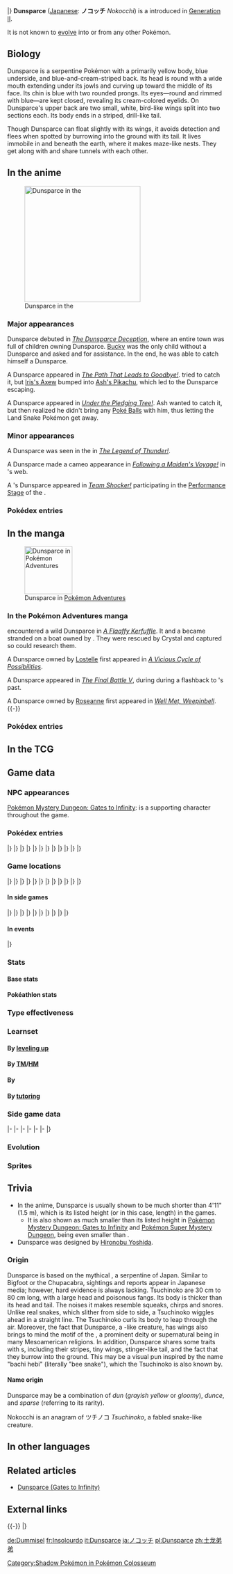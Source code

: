 {{PokémonPrevNext/Head|type=Normal}}
{{PokémonPrevNext/GO|species=Dunsparce}}
{{PokémonPrevNext/Pokémon|type=Normal|prevnum=205|prev=Forretress|nextnum=207|next=Gligar|round=none}}
{{PokémonPrevNext/Disambig|species=Dunsparce}}
|}
{{Pokémon Infobox
|name=Dunsparce
|jname=ノコッチ
|jtranslit=Nokotchi
|tmname=Nokocchi
|ndex=206
|jdex=052
|u2dex=035
|karea=Central
|kdex=040
|obrow=052
|opbrow=129
|typebox=1
|type1=Normal
|category=Land Snake
|height-ftin=4'11"
|height-m=1.5
|weight-lbs=30.9
|weight-kg=14.0
|abilityn=d
|ability1=Serene Grace
|ability2=Run Away
|abilityd=Rattled
|egggroupn=1
|egggroup1=Field
|eggcycles=20
|evtotal=1
|evhp=1
|expyield=145
|g4exp=125
|oldexp=75
|lv100exp=1,000,000
|gendercode=127
|color=Yellow
|catchrate=190
|body=02
|pokefordex=dunsparce
|generation=2
|friendship=70
}}
'''Dunsparce''' ([[List of Japanese Pokémon names|Japanese]]: '''ノコッチ''' ''Nokocchi'') is a {{type|Normal}} {{OBP|Pokémon|species}} introduced in [[Generation II]].

It is not known to [[Evolution|evolve]] into or from any other Pokémon.

==Biology==
Dunsparce is a serpentine Pokémon with a primarily yellow body, blue underside, and blue-and-cream-striped back. Its head is round with a wide mouth extending under its jowls and curving up toward the middle of its face. Its chin is blue with two rounded prongs. Its eyes—round and rimmed with blue—are kept closed, revealing its cream-colored eyelids. On Dunsparce's upper back are two small, white, bird-like wings split into two sections each. Its body ends in a striped, drill-like tail. 

Though Dunsparce can float slightly with its wings, it avoids detection and flees when spotted by burrowing into the ground with its tail. It lives immobile in {{DL|List of Pokémon by habitat|Cave Pokémon|caves}} and beneath the earth, where it makes maze-like nests. They get along with {{p|Diglett}} and share tunnels with each other.

==In the anime==
[[File:Dunsparce anime.png|thumb|left|267px|Dunsparce in the {{pkmn|anime}}]]
===Major appearances===
Dunsparce debuted in ''[[EP191|The Dunsparce Deception]]'', where an entire town was full of children owning Dunsparce. [[Bucky]] was the only child without a Dunsparce and asked {{Ash}} and {{ashfr}} for assistance. In the end, he was able to catch himself a Dunsparce.

A Dunsparce appeared in ''[[BW131|The Path That Leads to Goodbye!]]''. {{Ash}} tried to catch it, but [[Iris's Axew]] bumped into [[Ash's Pikachu]], which led to the Dunsparce escaping.

A Dunsparce appeared in ''[[XY059|Under the Pledging Tree!]]''. Ash wanted to catch it, but then realized he didn't bring any [[Poké Ball]]s with him, thus letting the Land Snake Pokémon get away.

===Minor appearances===
A Dunsparce was seen in the {{pkmn2|wild}} in ''[[The Legend of Thunder!]]''.

A Dunsparce made a cameo appearance in ''[[DP001|Following a Maiden's Voyage!]]'' in {{p|Ariados}}'s web.

A {{pkmn|Coordinator}}'s Dunsparce appeared in ''[[DP061|Team Shocker!]]'' participating in the [[Appeal|Performance Stage]] of the {{to|Solaceon}} {{pkmn|Contest}}.

===Pokédex entries===
{{Animedexheader|Johto}}
{{Animedexbody|EP191|Dunsparce|Ash's Pokédex|Dunsparce, the Land Snake Pokémon. When discovered, the Dunsparce uses its tail to burrow into the earth and evade capture.}}
{{Animedexfooter/Pokémon|original|Johto}}
{{Animedexheader|Unova}}
{{Animedexbody|BW131|Dunsparce|Ash's Pokédex|Dunsparce, the Land Snake Pokémon. Dunsparce uses its tail to dig its elaborate nest.}}
{{Animedexfooter/Pokémon|''Best Wishes''|Unova}}

==In the manga==
[[File:Roseanne Dunsparce Adventures.png|thumb|110px|Dunsparce in [[Pokémon Adventures]]]]
===In the Pokémon Adventures manga===
{{adv|Crystal}} encountered a wild Dunsparce in ''[[PS119|A Flaaffy Kerfuffle]]''. It and a {{p|Flaaffy}} became stranded on a boat owned by {{adv|Bill}}. They were rescued by Crystal and captured so {{adv|Professor Oak}} could research them.

A Dunsparce owned by [[Lostelle]] first appeared in ''[[PS275|A Vicious Cycle of Possibilities]]''.

A Dunsparce appeared in ''[[PS332|The Final Battle V]]'', during during a flashback to {{adv|Emerald}}'s past.

A Dunsparce owned by [[Roseanne]] first appeared in ''[[PS392|Well Met, Weepinbell]]''.
{{-}}

===Pokédex entries===
{{Mangadexheader}}
{{Mangadexbody|Pokémon Adventures|[[PS119]]|Whenever it's being scrutinized at or if it feels threatened, it will start drilling a hole with its tail, in an attempt to escape from underground.{{tt|*|Chuang Yi's translation}}}}
{{Mangadexfooter}}

==In the TCG==
{{main|Dunsparce (TCG)}}

==Game data==
===NPC appearances===
[[Pokémon Mystery Dungeon: Gates to Infinity]]: {{mdc|Dunsparce|gti}} is a supporting character throughout the game.

===Pokédex entries===
{{Dex/Header|type=Normal}}
{{Dex/NA|gen=II}}
{{Dex/Gen|gen=II}}
{{Dex/Entry1|v=Gold|entry=When spotted, this Pokémon escapes backward by furiously boring into the ground with its tail.}}
{{Dex/Entry1|v=Silver|entry=If spotted, it escapes by burrowing with its tail. It can float just slightly using its wings.}}
{{Dex/Entry1|v=Crystal|entry=It hides deep inside caves where no light ever reaches it and remains virtually motionless there.}}
{{Dex/Entry1|v=Stadium 2|t=FFF|color=000|entry=When spotted, this Pokémon escapes backward by furiously boring into the ground with its tail.}}
|}
|}
{{Dex/Gen|gen=III}}
{{Dex/Entry2|v=Ruby|v2=Sapphire|t=FFF|t2=FFF|entry=Dunsparce has a drill for its tail. It uses this tail to burrow into the ground backwards. This Pokémon is known to make its nest in complex shapes deep under the ground.}}
{{Dex/Entry1|v=Emerald|t=FFF|entry=Its drill-tipped tail is used to burrow into the ground backwards. This Pokémon is known to make its nest in complex shapes deep under the ground.}}
{{Dex/Entry1|v=FireRed|entry=If spotted, it escapes by burrowing with its tail. It can float just slightly using its wings.}}
{{Dex/Entry1|v=LeafGreen|entry=When spotted, this Pokémon escapes backward by furiously boring into the ground with its tail.}}
|}
|}
{{Dex/Gen|gen=IV}}
{{Dex/Entry3|v=Diamond|v2=Pearl|v3=Platinum|entry=It digs into the ground with its tail and makes a mazelike nest. It can fly just a little.}}
{{Dex/Entry1|v=HeartGold|entry=When spotted, this Pokémon escapes backward by furiously boring into the ground with its tail.}}
{{Dex/Entry1|v=SoulSilver|entry=If spotted, it escapes by burrowing with its tail. It can float just slightly using its wings.}}
|}
|}
{{Dex/Gen|gen=V}}
{{Dex/Entry2|v=Black|v2=White|t=FFF|entry=It digs into the ground with its tail and makes a mazelike nest. It can fly just a little.}}
{{Dex/Entry2|v=Black 2|v2=White 2|t=FFF|entry=It creates mazes in dark locations. When spotted, it flees into the ground by digging with its tail.}}
|}
|}
{{Dex/Gen|gen=VI}}
{{Dex/Entry1|v=X|t=FFF|entry=When spotted, this Pokémon escapes backward by furiously boring into the ground with its tail.}}
{{Dex/Entry1|v=Y|entry=It digs into the ground with its tail and makes a mazelike nest. It can fly just a little.}}
{{Dex/Entry2|v=Omega Ruby|v2=Alpha Sapphire|t=FFF|t2=FFF|entry=Dunsparce has a drill for its tail. It uses this tail to burrow into the ground backward. This Pokémon is known to make its nest in complex shapes deep under the ground.}}
|}
|}
{{Dex/Gen|gen=VII}}
{{Dex/Entry1|v=Ultra Sun|entry=It travels by digging through the ground. Diglett and Dunsparce share one another's tunnels happily.}}
{{Dex/Entry1|v=Ultra Moon|entry=When it sees a person, it digs a hole with its tail to make its escape. If you happen to find one, consider yourself lucky.}}
|}
|}
{{Dex/Footer}}

===Game locations===
{{Availability/Header|type=Normal}}
{{Availability/NA|gen=II}}
{{Availability/Gen|gen=II}}
{{Availability/Entry2|v=Gold|v2=Silver|area=[[Dark Cave]]{{tt|*|Violet City side}}}}
{{Availability/Entry1|v=Crystal|area=[[Dark Cave]]{{tt|*|Violet City side}}}}
|}
|}
{{Availability/Gen|gen=III}}
{{Availability/Entry2/None|v=Ruby|v2=Sapphire}}
{{Availability/Entry1/None|v=Emerald}}
{{Availability/Entry2|v=FireRed|v2=LeafGreen|area=[[Three Isle Port]]}}
{{Availability/Entry1|v=Colosseum|area=[[Pyrite Cave]] {{color2|{{shadow color}}|Shadow Pokémon|(Shadow)}}}}
{{Availability/Entry1/None|v=XD|link=Pokémon XD: Gale of Darkness}}
|}
|}
{{Availability/Gen|gen=IV}}
{{Availability/Entry2|v=Diamond|v2=Pearl|area={{rt|208|Sinnoh}} ([[Pokémon outbreak|Swarm]])}}
{{Availability/Entry1|v=Platinum|area={{rt|208|Sinnoh}} ([[Pokémon outbreak|Swarm]])}}
{{Availability/Entry2|v=HeartGold|v2=SoulSilver|area=[[Dark Cave]]}}
{{Availability/Entry1|v=Pal Park|color=71AD64|link=Pal Park|area={{DL|List of Pokémon by Pal Park location|Forest}}}}
|}
|}
{{Availability/Gen|gen=V}}
{{Availability/Entry2|v=Black|v2=White|t=fff|area={{rt|12|Unova}}}}
{{Availability/Entry2|v=Black 2|v2=White 2|t=fff|area=[[Route]]s {{rtn|1|Unova}}, {{rtn|2|Unova}}, {{rtn|6|Unova}}, {{rtn|12|Unova}}, {{rtn|18|Unova}}, and {{rtn|20|Unova}}, [[Floccesy Ranch]], [[Dreamyard]], [[Village Bridge]], {{OBP|Victory Road|Black 2 and White 2}}, [[Nature Preserve]] ({{DL|Phenomenon|rustling grass}})<br>{{rt|6|Unova}}{{tt|*|Near Breeder}} and [[Floccesy Ranch]] ([[Hidden Grotto]])}}
{{Availability/Entry1|v=Dream World|color={{dream color}}|area={{dwa|Icy Cave}}}}
|}
|}
{{Availability/Gen|gen=VI}}
{{Availability/Entry2|v=X|v2=Y|t=fff|area=[[Route]]s {{rtn|3|Kalos}} and {{rtn|22|Kalos}}, [[Friend Safari]] ([[Friend Safari#Normal-type Safari|Normal]])}}
{{Availability/Entry2/None|v=Omega Ruby|v2=Alpha Sapphire|area=[[Trade]]}}
|}
|}
{{Availability/Gen|gen=VII}}
{{Availability/Entry2/None|v=Sun|v2=Moon}}
{{Availability/Entry2|v=Ultra Sun|v2=Ultra Moon|area=[[Alola Route 2|Route 2]]}}
|}
|}
{{Availability/Footer}}

====In side games====
{{Availability/Header|type=Normal}}
{{Availability/NA|gen=II}}
{{Availability/Gen|gen=II}}
{{Availability/NA/Side|gen=II}}
|}
|}
{{Availability/Gen|gen=III}}
{{Availability/Entry1|v=Channel|color={{water color}}|area=[[Mt. Snowfall]]}}
{{Availability/Entry1|v=Trozei!|color={{yellow color}}|area=[[Secret Storage 10]], Endless Level 11, Pair Trozei, [[Mr. Who's Den]]}}
{{Availability/Entry2|v=MD Red|v2=MD Blue|link=Pokémon Mystery Dungeon: Red Rescue Team and Blue Rescue Team|area=[[Great Canyon]] (1F-3F), [[Wish Cave]] (43F-44F), [[Joyous Tower]] (43F-44F)}}
|}
|}
{{Availability/Gen|gen=IV}}
{{Availability/Entry2|v=MD Time|v2=MD Darkness|link=Pokémon Mystery Dungeon: Explorers of Time and Explorers of Darkness|area=[[Foggy Forest]] (1F-5F)}}
{{Availability/Entry1|v=MD Sky|link=Pokémon Mystery Dungeon: Explorers of Sky|area=[[Foggy Forest]] (1F-5F)}}
<!--{{Availability/Entry1|v=MD Stormy|link=Pokémon Mystery Dungeon (WiiWare)|color={{water color}}|area=}}-->
{{Availability/Entry1|v=Ranger: GS|link=Pokémon Ranger: Guardian Signs|color={{GS color}}|area=[[Rasp Cavern]], [[Ice Temple]]}}
|}
|}
{{Availability/Gen|gen=V}}
{{Availability/Entry1|1|v=Rumble Blast|color={{fire color}}|area=Cave: [[Rugged Flats]]}}
{{Availability/Entry1|1|v=MD GTI|link=Pokémon Mystery Dungeon: Gates to Infinity|color={{silver color}}|area=[[Desolate Canyon]]{{tt|*|Automatically recruited upon completion}}, [[Moonlit Forest]] (Mapless Street), [[Rusty Mountain]] (1F-24F),<br>[[Jaws of the Abyss]] (Golden Chamber), [[Smoking Mountain]] (Golden Chamber),<br>[[Cape at the Edge]] (B1-B29), [[Strongest Trail]] (B1-B59), Magnagate dungeons}}
{{Availability/Entry1|1|v=Rumble U|color={{fire color}}|area=[[Vehicle Gallery#Slithering Trains|Vehicle Gallery: Slithering Trains]]}}
|}
|}
{{Availability/Gen|gen=VI}}
{{Availability/Entry1|1|v=Battle Trozei|color={{defense color}}|area=[[Safari Jungle#Monday Stage 1|Safari Jungle: Stage 1]]{{dotw|Mo}}}}
{{Availability/Entry1|1|v=Shuffle|color={{beauty color}}|area=Event: ''[[Special Stages#The Daily Pokémon (#5)|The Daily Pokémon (#5)]]''}}
{{Availability/Entry1|1|v=Rumble World|color={{fire color}}|area=[[Diamond Crater#Rock Chasm|Diamond Crater: Rock Chasm]] <small>(All Areas)</small>, [[Plasma Tundra#Sacred Blade Cliff|Plasma Tundra: Sacred Blade Cliff]] <small>(All Areas)</small>}}
|}
|}
{{Availability/Footer}}

====In events====
{{eventAvail/h|type=Normal}}
{{eventAvail|{{gameabbrev2|GSC}}|Gotta Catch 'Em All Station! Horn Drill Dunsparce|English|United States|5|February 22 to March 14, 2002|link=List of Gotta Catch 'Em All event Pokémon#Horn Drill Dunsparce}}
{{eventAvail|{{gameabbrev2|GSC}}|Gotta Catch 'Em All Station! Fury Attack Dunsparce|English|United States|5|January 31 to February 6, 2003|link=List of Gotta Catch 'Em All event Pokémon#Fury Attack Dunsparce}}
|}

===Stats===
====Base stats====
{{BaseStats
|type=Normal
|HP=    100
|Attack= 70
|Defense=70
|SpAtk=  65
|SpDef=  65
|Speed=  45 }}

====Pokéathlon stats====
{{Pokéthlon
|type=Normal
|Speed=2
|SpeedMax=3
|Power=3
|PowerMax=4
|Technique=1
|TechniqueMax=2
|Stamina=3
|StaminaMax=4
|Jump=4
|JumpMax=5
}}

===Type effectiveness===
{{TypeEffectiveness
|type1=Normal
|Normal=  100
|Fighting=200
|Flying=  100
|Poison=  100
|Ground=  100
|Rock=    100
|Bug=     100
|Ghost=     0
|Steel=   100
|Fire=    100
|Water=   100
|Grass=   100
|Electric=100
|Psychic= 100
|Ice=     100
|Dragon=  100
|Dark=    100
|Fairy=   100
|notes=yes
|normal=yes
|newghost=1}}

===Learnset===
====By [[Level|leveling up]]====
{{learnlist/levelh/7|Dunsparce|Normal|Normal|2|SM|USUM}}
{{learnlist/levelVII|1|1|Defense Curl|Normal|Status|—|—|40}}
{{learnlist/levelVII|1|1|Rage|Normal|Physical|20|100|20||'''}}
{{learnlist/levelVII|3|3|Rollout|Rock|Physical|30|90|20}}
{{learnlist/levelVII|6|6|Spite|Ghost|Status|—|100|10}}
{{learnlist/levelVII|8|8|Pursuit|Dark|Physical|40|100|20}}
{{learnlist/levelVII|11|11|Screech|Normal|Status|—|85|40}}
{{learnlist/levelVII|N/A|13|Mud-Slap|Ground|Special|20|100|10}}
{{learnlist/levelVII|13|16|Yawn|Normal|Status|—|—|10}}
{{learnlist/levelVII|16|18|Ancient Power|Rock|Special|60|100|5}}
{{learnlist/levelVII|18|21|Body Slam|Normal|Physical|85|100|15||'''}}
{{learnlist/levelVII|21|23|Drill Run|Ground|Physical|80|95|10}}
{{learnlist/levelVII|23|26|Roost|Flying|Status|—|—|10}}
{{learnlist/levelVII|26|28|Take Down|Normal|Physical|90|85|20||'''}}
{{learnlist/levelVII|28|31|Coil|Poison|Status|—|—|20}}
{{learnlist/levelVII|31|33|Dig|Ground|Physical|80|100|10}}
{{learnlist/levelVII|33|36|Glare|Normal|Status|—|100|30}}
{{learnlist/levelVII|36|38|Double-Edge|Normal|Physical|120|100|15||'''}}
{{learnlist/levelVII|38|41|Endeavor|Normal|Physical|—|100|5}}
{{learnlist/levelVII|41|43|Air Slash|Flying|Special|75|95|15}}
{{learnlist/levelVII|43|46|Dragon Rush|Dragon|Physical|100|75|10}}
{{learnlist/levelVII|46|48|Endure|Normal|Status|—|—|10}}
{{learnlist/levelVII|48|51|Flail|Normal|Physical|—|100|15||'''}}
{{learnlist/levelf/7|Dunsparce|Normal|Normal|2}}

====By [[TM]]/[[HM]]====
{{learnlist/tmh/7|Dunsparce|Normal|Normal|2}}
{{learnlist/tm7|TM04|Calm Mind|Psychic|Status|&mdash;|&mdash;|20}}
{{learnlist/tm7|TM06|Toxic|Poison|Status|&mdash;|90|10}}
{{learnlist/tm7|TM10|Hidden Power|Normal|Special|60|100|15}}
{{learnlist/tm7|TM11|Sunny Day|Fire|Status|&mdash;|&mdash;|5}}
{{learnlist/tm7|TM13|Ice Beam|Ice|Special|90|100|10}}
{{learnlist/tm7|TM14|Blizzard|Ice|Special|110|70|5}}
{{learnlist/tm7|TM17|Protect|Normal|Status|&mdash;|&mdash;|10}}
{{learnlist/tm7|TM18|Rain Dance|Water|Status|&mdash;|&mdash;|5}}
{{learnlist/tm7|TM19|Roost|Flying|Status|&mdash;|&mdash;|10}}
{{learnlist/tm7|TM21|Frustration|Normal|Physical|&mdash;|100|20||'''}}
{{learnlist/tm7|TM22|Solar Beam|Grass|Special|120|100|10}}
{{learnlist/tm7|TM24|Thunderbolt|Electric|Special|90|100|15}}
{{learnlist/tm7|TM25|Thunder|Electric|Special|110|70|10}}
{{learnlist/tm7|TM26|Earthquake|Ground|Physical|100|100|10}}
{{learnlist/tm7|TM27|Return|Normal|Physical|&mdash;|100|20||'''}}
{{learnlist/tm7|TM30|Shadow Ball|Ghost|Special|80|100|15}}
{{learnlist/tm7|TM32|Double Team|Normal|Status|&mdash;|&mdash;|15}}
{{learnlist/tm7|TM35|Flamethrower|Fire|Special|90|100|15}}
{{learnlist/tm7|TM38|Fire Blast|Fire|Special|110|85|5}}
{{learnlist/tm7|TM39|Rock Tomb|Rock|Physical|60|95|15}}
{{learnlist/tm7|TM42|Facade|Normal|Physical|70|100|20||'''}}
{{learnlist/tm7|TM44|Rest|Psychic|Status|&mdash;|&mdash;|10}}
{{learnlist/tm7|TM45|Attract|Normal|Status|&mdash;|100|15}}
{{learnlist/tm7|TM46|Thief|Dark|Physical|60|100|25}}
{{learnlist/tm7|TM48|Round|Normal|Special|60|100|15||'''}}
{{learnlist/tm7|TM57|Charge Beam|Electric|Special|50|90|10}}
{{learnlist/tm7|TM73|Thunder Wave|Electric|Status|&mdash;|90|20}}
{{learnlist/tm7|TM74|Gyro Ball|Steel|Physical|&mdash;|100|5}}
{{learnlist/tm7|TM77|Psych Up|Normal|Status|&mdash;|&mdash;|10}}
{{learnlist/tm7|TM78|Bulldoze|Ground|Physical|60|100|20}}
{{learnlist/tm7|TM80|Rock Slide|Rock|Physical|75|90|10}}
{{learnlist/tm7|TM84|Poison Jab|Poison|Physical|80|100|20}}
{{learnlist/tm7|TM85|Dream Eater|Psychic|Special|100|100|15}}
{{learnlist/tm7|TM87|Swagger|Normal|Status|&mdash;|85|15}}
{{learnlist/tm7|TM88|Sleep Talk|Normal|Status|&mdash;|&mdash;|10}}
{{learnlist/tm7|TM90|Substitute|Normal|Status|&mdash;|&mdash;|10}}
{{learnlist/tm7|TM93|Wild Charge|Electric|Physical|90|100|15}}
{{learnlist/tm7|TM100|Confide|Normal|Status|&mdash;|&mdash;|20}}
{{learnlist/tmf/7|Dunsparce|Normal|Normal|2}}

====By {{pkmn|breeding}}====
{{learnlist/breedh/7|Dunsparce|Normal|Normal|2}}
{{learnlist/breed7|{{MSP|025|Pikachu}}{{MSP|058|Growlithe}}{{MSP|077|Ponyta}}{{MSP|078|Rapidash}}{{MSP|083|Farfetch'd}}{{MSP|135|Jolteon}}<br>{{MSP|162|Furret}}{{MSP|190|Aipom}}{{MSP|203|Girafarig}}{{MSP|215|Sneasel}}{{MSP|418|Buizel}}{{MSP|419|Floatzel}}<br>{{MSP|424|Ambipom}}{{MSP|427|Buneary}}{{MSP|428|Lopunny}}{{MSP|522|Blitzle}}{{MSP|523|Zebstrika}}{{MSP|570|Zorua}}<br>{{MSP|571|Zoroark}}{{MSP|587|Emolga}}{{MSP|659|Bunnelby}}{{MSP|660|Diggersby}}|Agility|Psychic|Status|&mdash;|&mdash;|30}}
{{learnlist/breed7|{{MSP|221|Piloswine}}{{MSP|352|Kecleon}}{{MSP|473|Mamoswine}}|Ancient Power|Rock|Special|60|100|5}}
{{learnlist/breed7|{{MSP|050|Diglett}}{{MSP|050A|Diglett}}{{MSP|051|Dugtrio}}{{MSP|051A|Dugtrio}}{{MSP|190|Aipom}}{{MSP|203|Girafarig}}<br>{{MSP|234|Stantler}}{{MSP|293|Whismur}}{{MSP|294|Loudred}}{{MSP|295|Exploud}}{{MSP|303|Mawile}}{{MSP|320|Wailmer}}<br>{{MSP|321|Wailord}}{{MSP|352|Kecleon}}{{MSP|424|Ambipom}}|Astonish|Ghost|Physical|30|100|15}}
{{learnlist/breed7|{{MSP|027A|Sandshrew}}{{MSP|273|Seedot}}{{MSP|393|Piplup}}{{MSP|394|Prinplup}}{{MSP|417|Pachirisu}}{{MSP|504|Patrat}}<br>{{MSP|505|Watchog}}{{MSP|613|Cubchoo}}{{MSP|614|Beartic}}{{MSP|734|Yungoos}}{{MSP|735|Gumshoos}}{{MSP|749|Mudbray}}<br>{{MSP|750|Mudsdale}}{{MSP|759|Stufful}}{{MSP|760|Bewear}}|Bide|Normal|Physical|&mdash;|&mdash;|10}}
{{learnlist/breed7|{{MSP|019|Rattata}}{{MSP|019A|Rattata}}{{MSP|020|Raticate}}{{MSP|020A|Raticate}}{{MSP|023|Ekans}}{{MSP|024|Arbok}}<br>{{MSP|052|Meowth}}{{MSP|052A|Meowth}}{{MSP|053|Persian}}{{MSP|053A|Persian}}{{MSP|058|Growlithe}}{{MSP|059|Arcanine}}<br>{{MSP|133|Eevee}}{{MSP|136|Flareon}}{{MSP|209|Snubbull}}{{MSP|210|Granbull}}{{MSP|228|Houndour}}{{MSP|229|Houndoom}}<br>{{MSP|261|Poochyena}}{{MSP|262|Mightyena}}{{MSP|294|Loudred}}{{MSP|295|Exploud}}{{MSP|303|Mawile}}{{MSP|309|Electrike}}<br>{{MSP|310|Manectric}}{{MSP|336|Seviper}}{{MSP|359|Absol}}{{MSP|403|Shinx}}{{MSP|404|Luxio}}{{MSP|405|Luxray}}<br>{{MSP|434|Stunky}}{{MSP|435|Skuntank}}{{MSP|449|Hippopotas}}{{MSP|450|Hippowdon}}{{MSP|471|Glaceon}}{{MSP|504|Patrat}}<br>{{MSP|505|Watchog}}{{MSP|506|Lillipup}}{{MSP|507|Herdier}}{{MSP|508|Stoutland}}{{MSP|511|Pansage}}{{MSP|513|Pansear}}<br>{{MSP|515|Panpour}}{{MSP|551|Sandile}}{{MSP|552|Krokorok}}{{MSP|553|Krookodile}}{{MSP|650|Chespin}}{{MSP|651|Quilladin}}<br>{{MSP|652|Chesnaught}}{{MSP|676|Furfrou}}{{MSP|725|Litten}}{{MSP|726|Torracat}}{{MSP|727|Incineroar}}{{MSP|734|Yungoos}}<br>{{MSP|735|Gumshoos}}{{MSP|744|Rockruff}}{{MSP|745|Lycanroc}}{{MSP|745Mn|Lycanroc}}|Bite|Dark|Physical|60|100|25}}
{{learnlist/breed7|{{MSP|322|Numel}}{{MSP|323|Camerupt}}{{MSP|324|Torkoal}}{{MSP|399|Bidoof}}{{MSP|400|Bibarel}}|Curse|Ghost|Status|&mdash;|&mdash;|10}}
{{learnlist/breed7|{{MSP|086|Seel}}{{MSP|087|Dewgong}}{{MSP|209|Snubbull}}{{MSP|210|Granbull}}{{MSP|263|Zigzagoon}}{{MSP|264|Linoone}}<br>{{MSP|399|Bidoof}}{{MSP|400|Bibarel}}{{MSP|554|Darumaka}}{{MSP|555|Darmanitan}}{{MSP|559|Scraggy}}{{MSP|560|Scrafty}}<br>{{MSP|667|Litleo}}{{MSP|668|Pyroar}}{{MSP|676|Furfrou}}|Headbutt|Normal|Physical|70|100|15||'''}}
{{learnlist/breed7|{{MSP|037|Vulpix}}{{MSP|037A|Vulpix}}|Hex|Ghost|Special|65|100|10}}
{{learnlist/breed7|{{MSP|325|Spoink}}{{MSP|326|Grumpig}}{{MSP|428|Lopunny}}|Magic Coat|Psychic|Status|&mdash;|&mdash;|15}}
{{learnlist/breed7|{{MSP|019|Rattata}}{{MSP|020|Raticate}}{{MSP|023|Ekans}}{{MSP|024|Arbok}}{{MSP|025|Pikachu}}{{MSP|026|Raichu}}<br>{{MSP|027|Sandshrew}}{{MSP|028|Sandslash}}{{MSP|032|Nidoran♂}}{{MSP|033|Nidorino}}{{MSP|034|Nidoking}}{{MSP|037|Vulpix}}<br>{{MSP|038|Ninetales}}{{MSP|050|Diglett}}{{MSP|051|Dugtrio}}{{MSP|052|Meowth}}{{MSP|053|Persian}}{{MSP|054|Psyduck}}<br>{{MSP|055|Golduck}}{{MSP|056|Mankey}}{{MSP|057|Primeape}}{{MSP|058|Growlithe}}{{MSP|059|Arcanine}}{{MSP|077|Ponyta}}<br>{{MSP|078|Rapidash}}{{MSP|083|Farfetch'd}}{{MSP|086|Seel}}{{MSP|087|Dewgong}}{{MSP|111|Rhyhorn}}{{MSP|112|Rhydon}}<br>{{MSP|464|Rhyperior}}{{MSP|128|Tauros}}{{MSP|133|Eevee}}{{MSP|134|Vaporeon}}{{MSP|135|Jolteon}}{{MSP|136|Flareon}}<br>{{MSP|196|Espeon}}{{MSP|197|Umbreon}}{{MSP|470|Leafeon}}{{MSP|471|Glaceon}}{{MSP|700|Sylveon}}{{MSP|155|Cyndaquil}}<br>{{MSP|156|Quilava}}{{MSP|157|Typhlosion}}{{MSP|161|Sentret}}{{MSP|162|Furret}}{{MSP|179|Mareep}}{{MSP|180|Flaaffy}}<br>{{MSP|181|Ampharos}}{{MSP|194|Wooper}}{{MSP|195|Quagsire}}{{MSP|190|Aipom}}{{MSP|424|Ambipom}}{{MSP|203|Girafarig}}<br>{{MSP|206|Dunsparce}}{{MSP|209|Snubbull}}{{MSP|210|Granbull}}{{MSP|215|Sneasel}}{{MSP|461|Weavile}}{{MSP|216|Teddiursa}}<br>{{MSP|217|Ursaring}}{{MSP|220|Swinub}}{{MSP|221|Piloswine}}{{MSP|473|Mamoswine}}{{MSP|225|Delibird}}{{MSP|228|Houndour}}<br>{{MSP|229|Houndoom}}{{MSP|231|Phanpy}}{{MSP|232|Donphan}}{{MSP|234|Stantler}}{{MSP|255|Torchic}}{{MSP|256|Combusken}}<br>{{MSP|257|Blaziken}}{{MSP|261|Poochyena}}{{MSP|262|Mightyena}}{{MSP|263|Zigzagoon}}{{MSP|264|Linoone}}{{MSP|273|Seedot}}<br>{{MSP|274|Nuzleaf}}{{MSP|275|Shiftry}}{{MSP|287|Slakoth}}{{MSP|288|Vigoroth}}{{MSP|289|Slaking}}{{MSP|293|Whismur}}<br>{{MSP|294|Loudred}}{{MSP|295|Exploud}}{{MSP|300|Skitty}}{{MSP|301|Delcatty}}{{MSP|303|Mawile}}{{MSP|309|Electrike}}<br>{{MSP|310|Manectric}}{{MSP|320|Wailmer}}{{MSP|321|Wailord}}{{MSP|322|Numel}}{{MSP|323|Camerupt}}{{MSP|324|Torkoal}}<br>{{MSP|325|Spoink}}{{MSP|326|Grumpig}}{{MSP|327|Spinda}}{{MSP|335|Zangoose}}{{MSP|336|Seviper}}{{MSP|352|Kecleon}}<br>{{MSP|359|Absol}}{{MSP|363|Spheal}}{{MSP|364|Sealeo}}{{MSP|365|Walrein}}{{MSP|390|Chimchar}}{{MSP|391|Monferno}}<br>{{MSP|392|Infernape}}{{MSP|393|Piplup}}{{MSP|394|Prinplup}}{{MSP|395|Empoleon}}{{MSP|399|Bidoof}}{{MSP|400|Bibarel}}<br>{{MSP|403|Shinx}}{{MSP|404|Luxio}}{{MSP|405|Luxray}}{{MSP|417|Pachirisu}}{{MSP|418|Buizel}}{{MSP|419|Floatzel}}<br>{{MSP|427|Buneary}}{{MSP|428|Lopunny}}{{MSP|431|Glameow}}{{MSP|432|Purugly}}{{MSP|434|Stunky}}{{MSP|435|Skuntank}}<br>{{MSP|448|Lucario}}{{MSP|449|Hippopotas}}{{MSP|450|Hippowdon}}{{MSP|495|Snivy}}{{MSP|496|Servine}}{{MSP|497|Serperior}}<br>{{MSP|498|Tepig}}{{MSP|499|Pignite}}{{MSP|500|Emboar}}{{MSP|501|Oshawott}}{{MSP|502|Dewott}}{{MSP|503|Samurott}}<br>{{MSP|504|Patrat}}{{MSP|505|Watchog}}{{MSP|506|Lillipup}}{{MSP|507|Herdier}}{{MSP|508|Stoutland}}{{MSP|509|Purrloin}}<br>{{MSP|510|Liepard}}{{MSP|511|Pansage}}{{MSP|512|Simisage}}{{MSP|513|Pansear}}{{MSP|514|Simisage}}{{MSP|515|Panpour}}<br>{{MSP|516|Simipour}}{{MSP|517|Munna}}{{MSP|518|Musharna}}{{MSP|522|Blitzle}}{{MSP|523|Zebstrika}}{{MSP|527|Woobat}}<br>{{MSP|528|Swoobat}}{{MSP|529|Drilbur}}{{MSP|530|Excadrill}}{{MSP|551|Sandile}}{{MSP|552|Krokorok}}{{MSP|553|Krookodile}}<br>{{MSP|554|Darumaka}}{{MSP|555|Darmanitan}}{{MSP|570|Zorua}}{{MSP|571|Zoroark}}{{MSP|572|Minccino}}{{MSP|573|Cinccino}}<br>{{MSP|585|Deerling}}{{MSP|586|Sawsbuck}}{{MSP|587|Emolga}}{{MSP|613|Cubchoo}}{{MSP|614|Beartic}}{{MSP|619|Mienfoo}}<br>{{MSP|620|Mienshao}}{{MSP|626|Bouffalant}}{{MSP|631|Heatmor}}{{MSP|650|Chespin}}{{MSP|651|Quilladin}}{{MSP|652|Chesnaught}}<br>{{MSP|653|Fennekin}}{{MSP|654|Braixen}}{{MSP|655|Delphox}}{{MSP|659|Bunnelby}}{{MSP|660|Diggersby}}{{MSP|667|Litleo}}<br>{{MSP|668|Pyroar}}{{MSP|672|Skiddo}}{{MSP|673|Gogoat}}{{MSP|674|Pancham}}{{MSP|675|Pangoro}}{{MSP|676|Furfrou}}<br>{{MSP|677|Espurr}}{{MSP|678|Meowstic}}{{MSP|702|Dedenne}}|Secret Power|Normal|Physical|70|100|20|‡|'''}}
{{learnlist/breed7|{{MSP|293|Whismur}}{{MSP|294|Loudred}}{{MSP|295|Exploud}}|Sleep Talk|Normal|Status|&mdash;|&mdash;|10}}
{{learnlist/breed7|{{MSP|216|Teddiursa}}{{MSP|217|Ursaring}}{{MSP|325|Spoink}}{{MSP|326|Grumpig}}{{MSP|363|Spheal}}{{MSP|364|Sealeo}}<br>{{MSP|365|Walrein}}{{MSP|702|Dedenne}}|Snore|Normal|Special|50|100|15||'''}}
{{learnlist/breed7|{{MSP|133|Eevee}}|Trump Card|Normal|Special|&mdash;|&mdash;|5||'''}}
{{learnlist/breedf/7|Dunsparce|Normal|Normal|2}}

====By [[Move Tutor|tutoring]]====
{{learnlist/tutorh/7|Dunsparce|Normal|Normal|2}}
{{learnlist/tutor7|Aqua Tail|Water|Physical|90|90|10|||no|yes}}
{{learnlist/tutor7|Bind|Normal|Physical|15|85|20||'''|no|yes}}
{{learnlist/tutor7|Drill Run|Ground|Physical|80|95|10|||no|yes}}
{{learnlist/tutor7|Endeavor|Normal|Physical|—|100|5|||no|yes}}
{{learnlist/tutor7|Iron Tail|Steel|Physical|100|75|15|||no|yes}}
{{learnlist/tutor7|Last Resort|Normal|Physical|140|100|5||'''|no|yes}}
{{learnlist/tutor7|Magic Coat|Psychic|Status|—|—|15|||no|yes}}
{{learnlist/tutor7|Pain Split|Normal|Status|—|—|20|||no|yes}}
{{learnlist/tutor7|Shock Wave|Electric|Special|60|—|20|||no|yes}}
{{learnlist/tutor7|Snore|Normal|Special|50|100|15||'''|no|yes}}
{{learnlist/tutor7|Spite|Ghost|Status|—|100|10|||no|yes}}
{{learnlist/tutor7|Stealth Rock|Rock|Status|—|—|20|||no|yes}}
{{learnlist/tutor7|Stomping Tantrum|Ground|Physical|75|100|10|||no|yes}}
{{learnlist/tutor7|Water Pulse|Water|Special|60|100|20|||no|yes}}
{{learnlist/tutor7|Zen Headbutt|Psychic|Physical|80|90|15|||no|yes}}
{{learnlist/tutorf/7|Dunsparce|Normal|Normal|2}}

===Side game data===
{{Spindata/Head|type=Normal}}
{{Spindata/Trozei|col=6|type=Normal|ndex=206|rarity=Common}}
|-
{{Spindata/MDRB|col=6|type=Normal|ndex=206
|body=1
|rate=7.6
|area=Echo Cave
|P1=Please, don't look at me like that. It makes me very self-conscious.
|P2=Oh, please don't say so. Half my HP is already gone?
|P3=I give up... I don't have the energy to even flee...
|PL=Leveled up! Oh, but please don't look... It isn't very nice.
}}
|-
{{Spindata/MDTDS|col=6|type=Normal|ndex=206
|body=1
|rate=6.4
|IQ=A
}}
|-
{{Spindata/Ranger GS|col=6|type=Normal
|group=Normal
|assist=Normal
|field=Crush
|fieldpower=1
|browser=It lets loose shock waves to attack.
}}
|-
{{Spindata/RumbleBlast|col=6|type=Normal
|att=2
|def=3
|speed=3
}}
|-
{{Spindata/Battle Trozei|col=3|type=Normal|ndex=206
|power=1
}}
{{Spindata/Shuffle|col=3|type=Normal|ndex=206|num=335
|min=40
|max=90
|raisemaxlevel=5
|skill=Mega Boost+
|skilldesc=Fills the Mega Gauge of the same type of Pokémon more.
}}
|-
{{Spindata/GO|col=6|type=Normal|ndex=206
|egg=5
|buddy=3
|evolution=N/A
|stamina=200
|attack=131
|defense=131
|fast={{m|Bite}}, {{m|Astonish}}
|special={{m|Dig}}, {{m|Rock Slide}}, {{m|Drill Run}}
}}
|}

===Evolution===
{{Evobox-1
|type1=Normal
|pictype=art
|no1=206
|name1=Dunsparce
|type1-1=Normal}}

===Sprites===
{{Spritebox/Header|type=Normal}}
{{Spritebox/NA|gen=II}}
{{Spritebox/2|ndex=206}}
{{Spritebox/3|ndex=206}}
{{Spritebox/4|ndex=206}}
{{Spritebox/5|ndex=206}}
{{Spritebox/6|ndex=206}}
{{Spritebox/7|ndex=206}}
{{Spritebox/Footer|206|Dunsparce}}

==Trivia==
* In the anime, Dunsparce is usually shown to be much shorter than 4'11" (1.5 m), which is its listed height (or in this case, length) in the games.
** It is also shown as much smaller than its listed height in [[Pokémon Mystery Dungeon: Gates to Infinity]] and [[Pokémon Super Mystery Dungeon]], being even smaller than {{p|Pikachu}}.
* Dunsparce was designed by [[Hironobu Yoshida]].

===Origin===
Dunsparce is based on the mythical {{wp|Tsuchinoko}}, a serpentine {{wp|cryptid}} of Japan. Similar to Bigfoot or the Chupacabra, sightings and reports appear in Japanese media; however, hard evidence is always lacking. Tsuchinoko are 30&nbsp;cm to 80&nbsp;cm long, with a large head and poisonous fangs. Its body is thicker than its head and tail. The noises it makes resemble squeaks, chirps and snores. Unlike real snakes, which slither from side to side, a Tsuchinoko wiggles ahead in a straight line. The Tsuchinoko curls its body to leap through the air. Moreover, the fact that Dunsparce, a {{wp|snake}}-like creature, has wings also brings to mind the motif of the {{wp|Feathered Serpent}}, a prominent deity or supernatural being in many Mesoamerican religions. In addition, Dunsparce shares some traits with {{wp|bumblebee}}s, including their stripes, tiny wings, stinger-like tail, and the fact that they burrow into the ground. This may be a visual pun inspired by the name "bachi hebi" (literally "bee snake"), which the Tsuchinoko is also known by.

====Name origin====
Dunsparce may be a combination of ''dun'' (''grayish yellow'' or ''gloomy''), ''dunce'', and ''sparse'' (referring to its rarity).

Nokocchi is an anagram of ツチノコ ''Tsuchinoko'', a fabled snake-like creature.

==In other languages==
{{Other languages|type=Normal|type2=Normal
|ja=ノコッチ ''Nokocchi''|jameaning=Anagram of ツチノコ ''{{wp|tsuchinoko}}''
|fr=Insolourdo|frmeaning=From {{tt|''insolite''|unusual}} and {{tt|''lourdeau''|graceless}}
|es=Dunsparce|esmeaning=Same as English name
|de=Dummisel|demeaning=From {{tt|''dumm''|stupid}} and {{tt|''Meißel''|chisel}}
|it=Dunsparce|itmeaning=Same as English name
|ko=노고치 ''Nogochi''|komeaning=Transliteration of its Japanese name
|zh_cmn=土龍弟弟 / 土龙弟弟 ''Tǔlóngdìdì''|zh_cmnmeaning=From {{tt|土 ''tǔ''|earth, possibly alternate character of ''tsuchi''}}, {{tt|龍 ''lóng''|dragon}}, and {{tt|弟弟 ''dìdì''|younger brother}}
|hi=डंसपार्स ''Dunsparce''|himeaning=Transcription of English name
|ru=Данспарс ''Danspars''|rumeaning=Transcription of English name
}}
{{left clear}}

==Related articles==
* [[Dunsparce (Gates to Infinity)]]

==External links==

{{-}}
{{PokémonPrevNext/Head|type=Normal}}
{{PokémonPrevNext/Pokémon|type=Normal|prevnum=205|prev=Forretress|nextnum=207|next=Gligar}}
|}
{{Project Pokédex notice}}

[[Category:Shadow Pokémon in Pokémon Colosseum]]

[[de:Dummisel]]
[[fr:Insolourdo]]
[[it:Dunsparce]]
[[ja:ノコッチ]]
[[pl:Dunsparce]]
[[zh:土龙弟弟]]